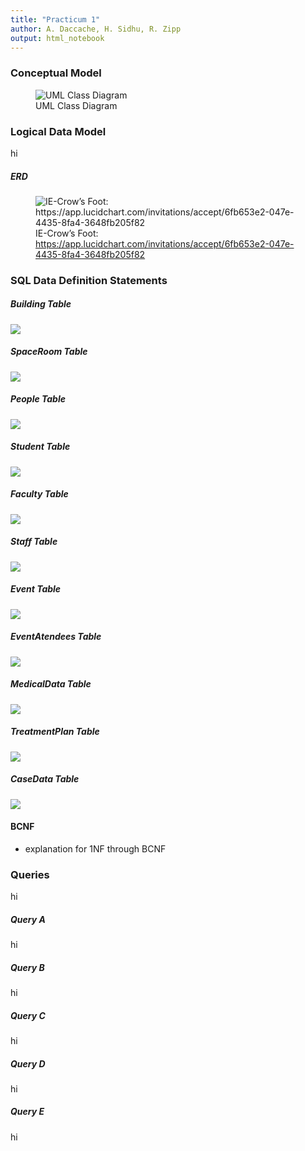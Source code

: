 ```yaml
---
title: "Practicum 1"
author: A. Daccache, H. Sidhu, R. Zipp
output: html_notebook
---
```


### Conceptual Model

![UML Class Diagram](UML.jpeg)

### Logical Data Model
hi

##### ERD

![IE-Crow's Foot: <https://app.lucidchart.com/invitations/accept/6fb653e2-047e-4435-8fa4-3648fb205f82>](ERD.jpeg)


### SQL Data Definition Statements


##### Building Table
![ ](DDL_Building.jpeg)  


##### SpaceRoom Table
![ ](DDL_SpaceRoom.jpeg)  



##### People Table
![ ](DDL_People.jpeg)  



##### Student Table
![ ](DDL_Student.jpeg)  


##### Faculty Table
![ ](DDL_Faculty.jpeg)  



##### Staff Table
![ ](DDL_Staff.jpeg)  



##### Event Table
![ ](DDL_Event.jpeg)  



##### EventAtendees Table
![ ](DDL_EventAtendees.jpeg)  



##### MedicalData Table
![ ](DDL_MedicalData.jpeg)  



##### TreatmentPlan Table
![ ](DDL_TreatmentPlan.jpeg)  


##### CaseData Table
![ ](DDL_CaseData.jpeg)  


#### BCNF
 - explanation for 1NF through BCNF

### Queries 
hi

##### Query A
hi

##### Query B
hi

##### Query C
hi

##### Query D
hi

##### Query E
hi

